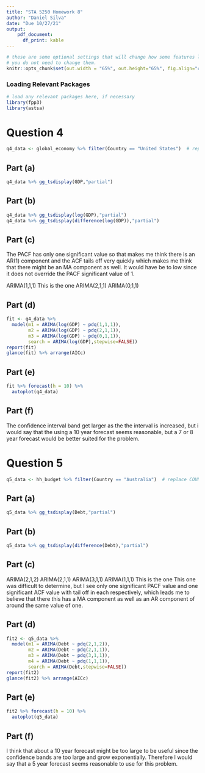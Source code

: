 ---
title: "STA 5250 Homework 8"
author: "Daniel Silva"
date: "Due 10/27/21"
output:
    pdf_document:
      df_print: kable
---

```{r global_options, include=FALSE}
# these are some optional settings that will change how some features look
# you do not need to change them.
knitr::opts_chunk$set(out.width = "65%", out.height="65%", fig.align="center", warning=FALSE, message=FALSE)
```

### Loading Relevant Packages

```{r}
# load any relevant packages here, if necessary
library(fpp3)
library(astsa)
```

# Question 4

```{r}
q4_data <- global_economy %>% filter(Country == "United States")  # replace COUNTRYNAME
```

## Part (a)

```{r}
q4_data %>% gg_tsdisplay(GDP,"partial")
```

## Part (b)
 
```{r}
q4_data %>% gg_tsdisplay(log(GDP),"partial")
q4_data %>% gg_tsdisplay(difference(log(GDP)),"partial")
```

## Part (c)

The PACF has only one significant value so that makes me think there is an AR(1) component and the ACF tails off very quickly which makes me think that there might be an MA component as well. It would have be to low since it does not override the PACF significant value of 1. 
 
ARIMA(1,1,1) This is the one 
ARIMA(2,1,1)
ARIMA(0,1,1)

## Part (d)
 
```{r}
fit <- q4_data %>% 
  model(m1 = ARIMA(log(GDP) ~ pdq(1,1,1)),
        m2 = ARIMA(log(GDP) ~ pdq(2,1,1)),
        m3 = ARIMA(log(GDP) ~ pdq(0,1,1)),
        search = ARIMA(log(GDP),stepwise=FALSE))
report(fit)
glance(fit) %>% arrange(AICc)
```

## Part (e)
 
```{r}
fit %>% forecast(h = 10) %>% 
  autoplot(q4_data)
```
 
## Part (f)

The confidence interval band get larger as the the interval is increased, but i would say that the using a 10 year forecast seems reasonable, but a 7 or 8 year forecast would be better suited for the problem. 

# Question 5

```{r}
q5_data <- hh_budget %>% filter(Country == "Australia")  # replace COUNTRYNAME
```

## Part (a)

```{r}
q5_data %>% gg_tsdisplay(Debt,"partial")
```

## Part (b)
```{r}
q5_data %>% gg_tsdisplay(difference(Debt),"partial")
```
## Part (c)
 
ARIMA(2,1,2)
ARIMA(2,1,1)
ARIMA(3,1,1)
ARIMA(1,1,1) This is the one
This one was difficult to determine, but I see only one significant PACF value and one significant ACF value with tail off in each respectively, which leads me to believe that there this has a MA component as well as an AR component of around the same value of one. 

## Part (d)

```{r}
fit2 <- q5_data %>% 
  model(m1 = ARIMA(Debt ~ pdq(2,1,2)),
        m2 = ARIMA(Debt ~ pdq(2,1,1)),
        m3 = ARIMA(Debt ~ pdq(3,1,1)),
        m4 = ARIMA(Debt ~ pdq(1,1,1)),
        search = ARIMA(Debt,stepwise=FALSE))
report(fit2)
glance(fit2) %>% arrange(AICc)
```

## Part (e)
 
```{r}
fit2 %>% forecast(h = 10) %>% 
  autoplot(q5_data)
```
 
## Part (f)

I think that about a 10 year forecast might be too large to be useful since the confidence bands are too large and grow exponentially. Therefore I would say that a 5 year forecast seems reasonable to use for this problem. 
